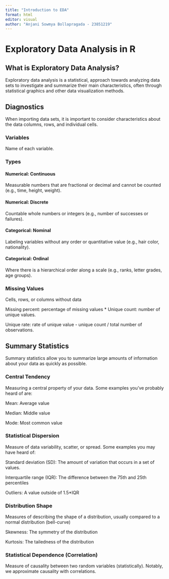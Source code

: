 ```yaml
---
title: "Introduction to EDA"
format: html
editor: visual
author: "Anjani Sowmya Bollapragada - 23851219"
---
```

# Exploratory Data Analysis in R

## What is Exploratory Data Analysis?

Exploratory data analysis is a statistical, approach towards analyzing data sets to investigate and summarize their main characteristics, often through statistical graphics and other data visualization methods.

## Diagnostics
When importing data sets, it is important to consider characteristics about the data columns, rows, and individual cells.

### Variables
Name of each variable.

### Types

#### Numerical: Continuous
Measurable numbers that are fractional or decimal and cannot be counted (e.g., time, height, weight).

#### Numerical: Discrete
Countable whole numbers or integers (e.g., number of successes or failures).

#### Categorical: Nominal
Labeling variables without any order or quantitative value (e.g., hair color, nationality).

#### Categorical: Ordinal
Where there is a hierarchical order along a scale (e.g., ranks, letter grades, age groups).

### Missing Values
Cells, rows, or columns without data

Missing percent: percentage of missing values * Unique count: number of unique values.

Unique rate: rate of unique value - unique count / total number of observations.

## Summary Statistics
Summary statistics allow you to summarize large amounts of information about your data as quickly as possible.

### Central Tendency
Measuring a central property of your data. Some examples you’ve probably heard of are:

Mean: Average value

Median: Middle value

Mode: Most common value

### Statistical Dispersion
Measure of data variability, scatter, or spread. Some examples you may have heard of:

Standard deviation (SD): The amount of variation that occurs in a set of values.

Interquartile range (IQR): The difference between the 75th and 25th percentiles

Outliers: A value outside of 1.5*IQR

### Distribution Shape
Measures of describing the shape of a distribution, usually compared to a normal distribution (bell-curve)

Skewness: The symmetry of the distribution

Kurtosis: The tailedness of the distribution

### Statistical Dependence (Correlation)
Measure of causality between two random variables (statistically). Notably, we approximate causality with correlations.